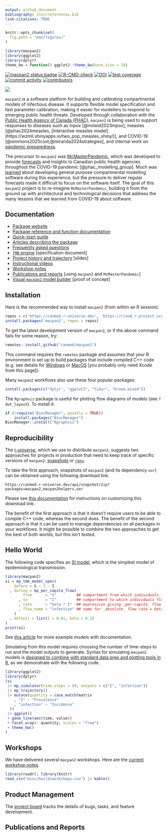 ```yaml
---
output: github_document
bibliography: inst/references.bib
link-citations: TRUE
---
```


```r
knitr::opts_chunk$set(
  fig.path = "man/figures/"
)
```

```r
library(macpan2)
library(ggplot2)
library(dplyr)
theme_bw = function() ggplot2::theme_bw(base_size = 18)
```

<!-- badges: start -->
[![macpan2 status badge](https://canmod.r-universe.dev/badges/macpan2)](https://canmod.r-universe.dev/macpan2)
[![R-CMD-check](https://github.com/canmod/macpan2/actions/workflows/R-CMD-check.yaml/badge.svg)](https://github.com/canmod/macpan2/actions/workflows/R-CMD-check.yaml)
[![DOI](https://zenodo.org/badge/DOI/10.5281/zenodo.14895172.svg)](https://doi.org/10.5281/zenodo.14895172)
[![test coverage](https://byob.yarr.is/canmod/macpan2/coverage)](https://github.com/canmod/macpan2/actions/workflows/test-coverage.yaml)
[![commit activity](https://img.shields.io/github/commit-activity/m/canmod/macpan2)](https://github.com/canmod/macpan2/commits)
[![contributors](https://img.shields.io/github/contributors/canmod/macpan2)](https://github.com/canmod/macpan2/graphs/contributors)

![](man/figures/mp.png)

`macpan2` is a software platform for building and calibrating compartmental models of infectious disease. It supports flexible model specification and fast parameter calibration, making it easier for modellers to respond to emerging public health threats. Developed through collaboration with the [Public Health Agency of Canada (PHAC)](https://www.canada.ca/en/public-health.html), `macpan2` is being used to support responses to diseases such as mpox [@milwid2023mpox], measles [@phac2024measles, [interactive measles model](https://wzmli.shinyapps.io/two_pop_measles_shiny/)], and COVID-19 [@simmons2025cost;@miranda2024strategies], and internal work on [pandemic preparedness](https://phac-nml-phrsd.github.io/EPACmodel/).

The precursor to `macpan2` was [McMasterPandemic](https://github.com/mac-theobio/McMasterPandemic), which was developed to provide [forecasts](https://mac-theobio.github.io/covid-19) and insights to Canadian public health agencies throughout the COVID-19 pandemic [@phac_modelling_group]. Much was [learned](https://canmod.github.io/macpan-book/index.html#vision-and-direction) about developing general purpose compartmental modelling software during this experience, but the pressure to deliver regular forecasts made it difficult to focus on the software itself. The goal of this `macpan2` project is to re-imagine `McMasterPandemic`, building it from the ground up with architectural and technological decisions that address the many lessons that we learned from COVID-19 about software.



## Documentation

* [Package website](https://canmod.github.io/macpan2/)
* [Package reference and function documentation](https://canmod.github.io/macpan2/reference)
* [Quick-start guide](https://canmod.github.io/macpan2/articles/quickstart)
* [Articles describing the package](https://canmod.github.io/macpan2/articles)
* [Frequently asked questions](https://canmod.github.io/macpan2/articles/FAQs)
* [`TMB` engine](https://canmod.github.io/macpan2/articles/cpp_side) [specification document]
* [Project history and trajectory](https://canmod.net/misc/pyRC) [slides]
* [Instructional videos](https://drive.google.com/drive/folders/1NEQf2sy6QLxMiiWBN5Yn9U7wiPMs1jiS)
* [Workshop notes](https://canmod.github.io/macpan-workshop)
* [Publications and reports](#publications-and-reports) [using `macpan2` and `McMasterPandemic`]
* [Visual `macpan2` model builder](https://canmod.github.io/macpan2-model-builder/) [proof of concept]

## Installation

Here is the recommended way to install `macpan2` (from within an R session):

```r
repos = c('https://canmod.r-universe.dev', 'https://cloud.r-project.org')
install.packages('macpan2', repos = repos)
```

To get the latest development version of `macpan2`, or if the above command fails for some reason, try:
```r
remotes::install_github("canmod/macpan2")
```

This command requires the `remotes` package and assumes that your R environment is set up to build packages that include compiled C++ code (e.g. see details for [Windows](https://cran.r-project.org/bin/windows/base/howto-R-devel.html) or [MacOS](https://mac.r-project.org/tools/) [you probably only need Xcode from this page]).

Many `macpan2` workflows also use these four popular packages:
```r
install.packages(c("dplyr", "ggplot2", "tidyr", "broom.mixed"))
```

The `Rgraphviz` package is useful for plotting flow diagrams of models (see `?dot_layout`). To install it:

```r
if (!require("BiocManager", quietly = TRUE))
    install.packages("BiocManager")
BiocManager::install("Rgraphviz")
```

## Reproducibility

The [r-universe](https://r-universe.dev), which we use to distribute `macpan2`, suggests two approaches for projects in production that need to keep track of specific versions of `macpan2`: [snapshots](https://ropensci.org/blog/2023/05/31/runiverse-snapshots/) or [`renv`](https://ropensci.org/blog/2022/01/06/runiverse-renv/).

To take the first approach, snapshots of `macpan2` (and its dependency `oor`) can be obtained using the following download link.
```
https://canmod.r-universe.dev/api/snapshot/zip?packages=macpan2,macpan2helpers,oor
```

Please see [this documentation](https://canmod.r-universe.dev/apis) for instructions on customizing this download link.

The benefit of the first approach is that it doesn't require users to be able to compile C++ code, whereas the second does. The benefit of the second approach is that it can be used to manage dependencies on all packages in your workflows. It might be possible to combine the two approaches to get the best of both worlds, but this isn't tested.

## Hello World

 The following code specifies an [SI model](https://github.com/canmod/macpan2/blob/main/inst/starter_models/si/README.md), which is the simplest model of epidemiological transmission.
```r
library(macpan2)
si = mp_tmb_model_spec(
    before = S ~ 1 - I
  , during = mp_per_capita_flow(
        from      = "S"         ## compartment from which individuals flow
      , to        = "I"         ## compartment to which individuals flow
      , rate      = "beta * I"  ## expression giving _per-capita_ flow rate
      , flow_name = "infection" ## name for _absolute_ flow rate = beta * I * S
    )
  , default = list(I = 0.01, beta = 0.2)
)
print(si)
```

See [this article](https://canmod.github.io/macpan2/articles/example_models.html) for more example models with documentation.

Simulating from this model requires choosing the number of time-steps to run and the model outputs to generate. Syntax for simulating `macpan2` models is [designed to combine with standard data prep and plotting tools in R](https://canmod.github.io/macpan2/articles/quickstart.html#processing-results), as we demonstrate with the following code.
```r
library(ggplot2)
library(dplyr)
(si
 |> mp_simulator(time_steps = 50, outputs = c("I", "infection"))
 |> mp_trajectory()
 |> mutate(quantity = case_match(matrix
    , "I" ~ "Prevalence"
    , "infection" ~ "Incidence"
  ))
 |> ggplot() 
 + geom_line(aes(time, value)) 
 + facet_wrap(~ quantity, scales = "free")
 + theme_bw()
)
```


## Workshops

We have delivered several `macpan2` workshops. Here are the [current workshop
notes](https://canmod.github.io/macpan-workshop/).

```r
library(readr); library(knitr)
read_csv("misc/build/workshops.csv") |> kable()
```

## Product Management

The [project board](https://github.com/orgs/canmod/projects/2/views/6) tracks the details of bugs, tasks, and feature development.

## Publications and Reports
